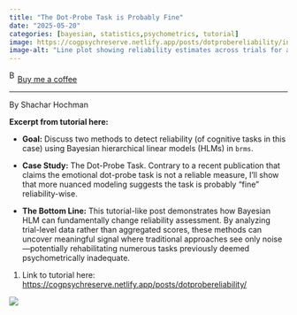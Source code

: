 ```yaml
---
title: "The Dot-Probe Task is Probably Fine"
date: "2025-05-20"
categories: [bayesian, statistics,psychometrics, tutorial]
image: https://cogpsychreserve.netlify.app/posts/dotprobereliability/index_files/figure-html/unnamed-chunk-4-1.png
image-alt: "Line plot showing reliability estimates across trials for a dot-probe task, with reliability values on the y-axis and trial count on the x-axis, visualizing how reliability changes over time."
---
```


<link href="https://fonts.googleapis.com/css?family=Cookie" rel="stylesheet"><a class="bmc-button" target="_blank" href="https://www.buymeacoffee.com/JoscelinRocha">![Buy me a coffee](https://cdn.buymeacoffee.com/buttons/bmc-new-btn-logo.svg){alt="Buy me a coffee" width="15" height="21"}Buy me a coffee</a>

------------------------------------------------------------------------

By Shachar Hochman

**Excerpt from tutorial here:**

-   **Goal:** Discuss two methods to detect reliability (of cognitive tasks in this case) using Bayesian hierarchical linear models (HLMs) in `brms`.

-   **Case Study:** The Dot-Probe Task. Contrary to a recent publication that claims the emotional dot-probe task is not a reliable measure, I’ll show that more nuanced modeling suggests the task is probably “fine” reliability-wise.

-   **The Bottom Line:** This tutorial-like post demonstrates how Bayesian HLM can fundamentally change reliability assessment. By analyzing trial-level data rather than aggregated scores, these methods can uncover meaningful signal where traditional approaches see only noise—potentially rehabilitating numerous tasks previously deemed psychometrically inadequate.

1.  Link to tutorial here: <https://cogpsychreserve.netlify.app/posts/dotprobereliability/>

![](https://cogpsychreserve.netlify.app/posts/dotprobereliability/index_files/figure-html/unnamed-chunk-4-1.png)
